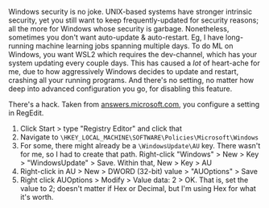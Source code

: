

Windows security is no joke. UNIX-based systems have stronger intrinsic security, yet you still want to keep frequently-updated for security reasons; all the more for Windows whose security is garbage. Nonetheless, sometimes you don't want auto-update & auto-restart. Eg, I have long-running machine learning jobs spanning multiple days. To do ML on Windows, you want WSL2 which requires the dev-channel, which has your system updating every couple days. This has caused a _lot_ of heart-ache for me, due to how aggressively Windows decides to update and restart, crashing all your running programs. And there's no setting, no matter how deep into advanced configuration you go, for disabling this feature.

There's a hack. Taken from [answers.microsoft.com](https://answers.microsoft.com/en-us/windows/forum/windows_10-other_settings/disable-windows-10-automatic-restart-after-updates/16f1826d-a796-4de8-ac99-1d625420d265?page=11), you configure a setting in RegEdit.

1. Click Start > type "Registry Editor" and click that
1. Navigate to `\HKEY_LOCAL_MACHINE\SOFTWARE\Policies\Microsoft\Windows`
1. For some, there might already be a `\WindowsUpdate\AU` key. There wasn't for me, so I had to create that path. Right-click "Windows" > New > Key > "WindowsUpdate" > Save. Within that, New > Key > AU
1. Right-click in AU > New > DWORD (32-bit) value > "AUOptions" > Save
1. Right click AUOptions > Modify > Value data: 2 > OK. That is, set the value to 2; doesn't matter if Hex or Decimal, but I'm using Hex for what it's worth. 